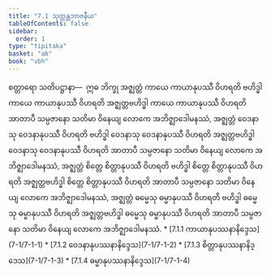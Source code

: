 ```yaml
---
title: "7.1 သုတ္တန္တဘာဇနီယ"
tableOfContents: false
sidebar:
  order: 1
type: "tipitaka"
basket: "ab"
book: "vbh"
---
```



<DynamicBreadcrumb />

<Division number="355" book="vbh">

<Paragraph number="1335" book="vbh">
စတ္တာရော သတိပဋ္ဌာနာ—  ဣဓ ဘိက္ခု အဇ္ဈတ္တံ ကာယေ ကာယာနုပဿီ ဝိဟရတိ ဗဟိဒ္ဓါ ကာယေ ကာယာနုပဿီ ဝိဟရတိ အဇ္ဈတ္တဗဟိဒ္ဓါ ကာယေ ကာယာနုပဿီ ဝိဟရတိ အာတာပီ သမ္ပဇာနော သတိမာ ဝိနေယျ လောကေ အဘိဇ္ဈာဒေါမနဿံ, အဇ္ဈတ္တံ ဝေဒနာသု ဝေဒနာနုပဿီ ဝိဟရတိ ဗဟိဒ္ဓါ ဝေဒနာသု ဝေဒနာနုပဿီ ဝိဟရတိ အဇ္ဈတ္တဗဟိဒ္ဓါ ဝေဒနာသု ဝေဒနာနုပဿီ ဝိဟရတိ အာတာပီ သမ္ပဇာနော သတိမာ ဝိနေယျ လောကေ အဘိဇ္ဈာဒေါမနဿံ, အဇ္ဈတ္တံ စိတ္တေ စိတ္တာနုပဿီ ဝိဟရတိ ဗဟိဒ္ဓါ စိတ္တေ စိတ္တာနုပဿီ ဝိဟရတိ အဇ္ဈတ္တဗဟိဒ္ဓါ စိတ္တေ စိတ္တာနုပဿီ ဝိဟရတိ အာတာပီ သမ္ပဇာနော သတိမာ ဝိနေယျ လောကေ အဘိဇ္ဈာဒေါမနဿံ, အဇ္ဈတ္တံ ဓမ္မေသု ဓမ္မာနုပဿီ ဝိဟရတိ ဗဟိဒ္ဓါ ဓမ္မေသု ဓမ္မာနုပဿီ ဝိဟရတိ အဇ္ဈတ္တဗဟိဒ္ဓါ ဓမ္မေသု ဓမ္မာနုပဿီ ဝိဟရတိ အာတာပီ သမ္ပဇာနော သတိမာ ဝိနေယျ လောကေ အဘိဇ္ဈာဒေါမနဿံ.

</Paragraph>
</Division>

<TableOfContents book="vbh" section="7.1">
* [7.1.1 ကာယာနုပဿနာနိဒ္ဒေသ](7-1/7-1-1)
* [7.1.2 ဝေဒနာနုပဿနာနိဒ္ဒေသ](7-1/7-1-2)
* [7.1.3 စိတ္တာနုပဿနာနိဒ္ဒေသ](7-1/7-1-3)
* [7.1.4 ဓမ္မာနုပဿနာနိဒ္ဒေသ](7-1/7-1-4)
</TableOfContents>
